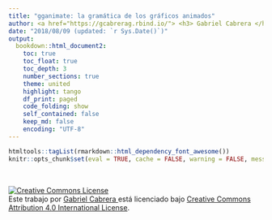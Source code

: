 ```yaml
---
title: "gganimate: la gramática de los gráficos animados"
author: <a href="https://gcabrerag.rbind.io/"> <h3> Gabriel Cabrera </h3> </a> \newline Facultad de Economía y Negocios, Universidad de Chile, Chile
date: "2018/08/09 (updated: `r Sys.Date()`)"
output:
  bookdown::html_document2:
    toc: true
    toc_float: true
    toc_depth: 3
    number_sections: true
    theme: united
    highlight: tango
    df_print: paged
    code_folding: show
    self_contained: false
    keep_md: false
    encoding: "UTF-8"
---
```


  
```r
htmltools::tagList(rmarkdown::html_dependency_font_awesome())
knitr::opts_chunk$set(eval = TRUE, cache = FALSE, warning = FALSE, message = FALSE)
```    

<br>

<a rel="license" href="http://creativecommons.org/licenses/by/4.0/"><img alt="Creative Commons License" style="border-width:0" src="https://i.creativecommons.org/l/by/4.0/88x31.png" /></a><br />Este trabajo por <a rel="author" href="https://gcabrerag.rbind.io/"> Gabriel Cabrera </a> está licenciado bajo <a rel="license" href="http://creativecommons.org/licenses/by/4.0/">Creative Commons Attribution 4.0 International License</a>.